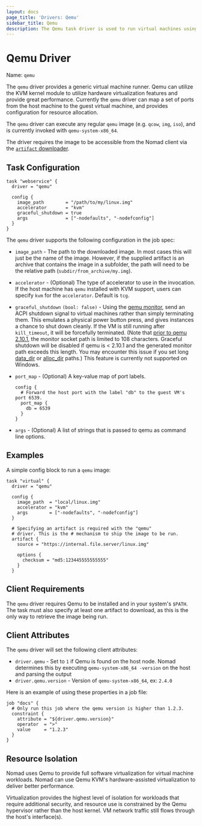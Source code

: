```yaml
---
layout: docs
page_title: 'Drivers: Qemu'
sidebar_title: Qemu
description: The Qemu task driver is used to run virtual machines using Qemu/KVM.
---
```


# Qemu Driver

Name: `qemu`

The `qemu` driver provides a generic virtual machine runner. Qemu can utilize
the KVM kernel module to utilize hardware virtualization features and provide
great performance. Currently the `qemu` driver can map a set of ports from the
host machine to the guest virtual machine, and provides configuration for
resource allocation.

The `qemu` driver can execute any regular `qemu` image (e.g. `qcow`, `img`,
`iso`), and is currently invoked with `qemu-system-x86_64`.

The driver requires the image to be accessible from the Nomad client via the
[`artifact` downloader](/docs/job-specification/artifact).

## Task Configuration

```hcl
task "webservice" {
  driver = "qemu"

  config {
    image_path        = "/path/to/my/linux.img"
    accelerator       = "kvm"
    graceful_shutdown = true
    args              = ["-nodefaults", "-nodefconfig"]
  }
}
```

The `qemu` driver supports the following configuration in the job spec:

- `image_path` - The path to the downloaded image. In most cases this will just
  be the name of the image. However, if the supplied artifact is an archive that
  contains the image in a subfolder, the path will need to be the relative path
  (`subdir/from_archive/my.img`).

- `accelerator` - (Optional) The type of accelerator to use in the invocation.
  If the host machine has `qemu` installed with KVM support, users can specify
  `kvm` for the `accelerator`. Default is `tcg`.

- `graceful_shutdown` `(bool: false)` - Using the [qemu
  monitor](https://en.wikibooks.org/wiki/QEMU/Monitor), send an ACPI shutdown
  signal to virtual machines rather than simply terminating them. This emulates
  a physical power button press, and gives instances a chance to shut down
  cleanly. If the VM is still running after `kill_timeout`, it will be
  forcefully terminated. (Note that
  [prior to qemu 2.10.1](https://github.com/qemu/qemu/commit/ad9579aaa16d5b385922d49edac2c96c79bcfb6),
  the monitor socket path is limited to 108 characters. Graceful shutdown will
  be disabled if qemu is < 2.10.1 and the generated monitor path exceeds this
  length. You may encounter this issue if you set long
  [data_dir](/docs/configuration#data_dir)
  or
  [alloc_dir](/docs/configuration/client#alloc_dir)
  paths.) This feature is currently not supported on Windows.

- `port_map` - (Optional) A key-value map of port labels.

  ```hcl
  config {
    # Forward the host port with the label "db" to the guest VM's port 6539.
    port_map {
      db = 6539
    }
  }
  ```

- `args` - (Optional) A list of strings that is passed to qemu as command line
  options.

## Examples

A simple config block to run a `qemu` image:

```
task "virtual" {
  driver = "qemu"

  config {
    image_path  = "local/linux.img"
    accelerator = "kvm"
    args        = ["-nodefaults", "-nodefconfig"]
  }

  # Specifying an artifact is required with the "qemu"
  # driver. This is the # mechanism to ship the image to be run.
  artifact {
    source = "https://internal.file.server/linux.img"

    options {
      checksum = "md5:123445555555555"
    }
  }
```

## Client Requirements

The `qemu` driver requires Qemu to be installed and in your system's `$PATH`.
The task must also specify at least one artifact to download, as this is the only
way to retrieve the image being run.

## Client Attributes

The `qemu` driver will set the following client attributes:

- `driver.qemu` - Set to `1` if Qemu is found on the host node. Nomad determines
  this by executing `qemu-system-x86_64 -version` on the host and parsing the output
- `driver.qemu.version` - Version of `qemu-system-x86_64`, ex: `2.4.0`

Here is an example of using these properties in a job file:

```hcl
job "docs" {
  # Only run this job where the qemu version is higher than 1.2.3.
  constraint {
    attribute = "${driver.qemu.version}"
    operator  = ">"
    value     = "1.2.3"
  }
}
```

## Resource Isolation

Nomad uses Qemu to provide full software virtualization for virtual machine
workloads. Nomad can use Qemu KVM's hardware-assisted virtualization to deliver
better performance.

Virtualization provides the highest level of isolation for workloads that
require additional security, and resource use is constrained by the Qemu
hypervisor rather than the host kernel. VM network traffic still flows through
the host's interface(s).
